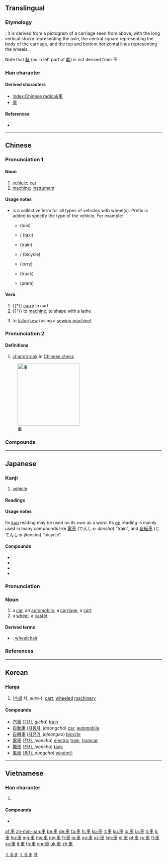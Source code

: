 {{also|车|倝}}
==Translingual==
{{stroke order|type=animate}}

===Etymology===
{{Han etyl}}
{{liushu|i}}: it is derived from a pictogram of a carriage seen from above, with the long vertical stroke representing the axle, the central square representing the body of the carriage, and the top and bottom horizontal lines representing the wheels.

Note that [[倝]] (as in left part of [[朝]]) is not derived from 車.

===Han character===
{{Han char|rn=159|rad=車|as=00|sn=7|four=50006|canj=JWJ}}

====Derived characters====
* [[Index:Chinese radical/車]]
* [[庫]]

====References====
* {{Han ref|kx=1239.010|dkj=38172|dj=1712.340|hdz=53511.010|uh=8ECA|ud=36554|bh=A8AE|bd=43182}}

----

==Chinese==
{{zh-forms|s=车}}

===Pronunciation 1===
{{zh-pron
|m=chē
|c=ce1
|mc=y
|oc=y
|h=pfs=chha
|mn=chhia
|w=1tsho
|ma=y
|cat=n,v
}}

====Noun====
{{zh-noun|m=輛|c=架}}

# [[vehicle]]; [[car]]
# [[machine]]; [[instrument]]

====Usage notes====
* {{lang|zh|車／车}} is a collective term for all types of vehicles with wheel(s). Prefix is added to specify the type of the vehicle. For example:
** {{zh-l|公共汽車}} (bus)
** {{zh-l|出租車}} / {{zh-l|計程車}} (taxi)
** {{zh-l|火車}} (train)
** {{zh-l|自行車}} / {{zh-l|腳踏車}} (bicycle)
** {{zh-l|貨車}} (lorry)
** {{zh-l|卡車}} (truck)
** {{zh-l|嬰兒車}} (pram)

====Verb====
{{zh-verb}}

# {{†}} [[carry]] in cart
# {{†}} to [[machine]], to shape with a lathe
# {{lb|zh|Cantonese}} to [[tailor]]/[[sew]] (using a [[sewing machine]])
#: {{zh-l|車衫}}

===Pronunciation 2===
{{zh-pron
|m=jū
|c=geoi1
|h=pfs=ki
|mn=ki/ku
|w=1jy
|cat=n
}}

====Definitions====
{{zh-hanzi}}

# [[w:Chinese_chess#Chariot.2FRook|chariot/rook]] in [[w:Xiangqi|Chinese chess]]

[[Image:Xiangqi Chariot.png|200px|thumb|right|車]]

===Compounds===
{{der3
|{{zh-l|車把}}
|{{zh-l|車把勢}}
|{{zh-l|車幫}}
|{{zh-l|車廠}}
|{{zh-l|車場}}
|{{zh-l|車床}}
|{{zh-l|車次}}
|{{zh-l|車刀}}
|{{zh-l|車到山前必有路}}
|{{zh-l|車道}}
|{{zh-l|車道溝}}
|{{zh-l|車燈}}
|{{zh-l|車隊}}
|{{zh-l|車份兒}}
|{{zh-l|車夫}}
|{{zh-l|車工}}
|{{zh-l|車公里}}
|{{zh-l|車鉤}}
|{{zh-l|車軲轆}}
|{{zh-l|車軲轆話}}
|{{zh-l|車軲轆會}}
|{{zh-l|車禍}}
|{{zh-l|車技}}
|{{zh-l|車駕}}
|{{zh-l|車間}}
|{{zh-l|車間文學}}
|{{zh-l|車庫}}
|{{zh-l|車筐}}
|{{zh-l|車況}}
|{{zh-l|車老闆}}
|{{zh-l|車輛}}
|{{zh-l|車裂}}
|{{zh-l|車鈴}}
|{{zh-l|車流}}
|{{zh-l|車輪}}
|{{zh-l|車輪}}
|{{zh-l|車輪戰}}
|{{zh-l|車馬費}}
|{{zh-l|車門}}
|{{zh-l|車棚}}
|{{zh-l|車篷}}
|{{zh-l|車皮}}
|{{zh-l|車票}}
|{{zh-l|車前}}
|{{zh-l|車前子}}
|{{zh-l|車錢}}
|{{zh-l|車圈}}
|{{zh-l|車身}}
|{{zh-l|車手}}
|{{zh-l|車水馬龍}}
|{{zh-l|車速}}
|{{zh-l|車胎}}
|{{zh-l|車條}}
|{{zh-l|車頭}}
|{{zh-l|車瓦}}
|{{zh-l|車位}}
|{{zh-l|車廂}}
|{{zh-l|車箱}}
|{{zh-l|車削}}
|{{zh-l|車轅}}
|{{zh-l|車載鬥量}}
|{{zh-l|車閘}}
|{{zh-l|車站}}
|{{zh-l|車照}}
|{{zh-l|車轍}}
|{{zh-l|車軸}}
|{{zh-l|車主}}
|{{zh-l|車資}}
|{{zh-l|車子}}
|{{zh-l|車組}}
|{{zh-l|出租車}}
|{{zh-l|滑板車}}
|{{zh-l|滑行車}}
|{{zh-l|火車}}
|{{zh-l|機車}}
|{{zh-l|開車}}
|{{zh-l|摩托自行車}}
|{{zh-l|汽車}}
|{{zh-l|自行車}}
}}

{{zh-cat|Beginning}}

----

==Japanese==

===Kanji===
{{ja-kanji|grade=1|rs=車00}}

# [[vehicle]]

====Readings====
{{ja-readings
|goon=[[しゃ]] (sha), [[こ]] (ko) {{qualifier|non-[[w:Jōyō kanji|Jōyō]] reading}}
|kanon=[[しゃ]] (sha), [[きょ]] (kyo) {{qualifier|non-[[w:Jōyō kanji|Jōyō]] reading}}
|kun=[[くるま]] (kuruma)}}

====Usage notes====
Its [[kun#Japanese|kun]] reading may be used on its own as a word. Its [[on#Japanese|on]] reading is mainly used in many compounds like [[電車]] (でんしゃ ''densha'') “train”, and [[自転車]] (じてんしゃ jitensha) “bicycle”.

====Compounds====
{{der-top|Compounds}}
* {{ja-r|車輪|しゃりん}}
* {{ja-r|新車|しんしゃ}}
* {{ja-r|自転車|じてんしゃ}}
* {{ja-r|電車|でんしゃ}}
{{der-bottom}}

{{ja-kanjitab|くるま|yomi=k}}

===Pronunciation===
{{ja-pron|yomi=k|くるま|acc=0|acc_ref=DJR,NHK}}

===Noun===
{{ja-noun|count=台|くるま}}

# a [[car]], an [[automobile]], a [[carriage]], a [[cart]]
# a [[wheel]], a [[caster]]

====Derived terms====
{{der-top}}
* {{ja-r|車椅子|くるまいす}}: [[wheelchair]]
{{der-bottom}}

===References===
<references/>

[[Category:1000 Japanese basic words|くるま]]
[[Category:ja:Machines|くるま]]

----

==Korean==

===Hanja===
{{ko-hanja|hangeul=[[차]], [[거]]|eumhun=수레|rv=cha, geo|mr=ch'a, kŏ|y=cha, ke}}

# ([[수레]] 차, ''sure-''): [[cart]]; [[wheel]]ed [[machinery]]

====Compounds====
* [[汽車]] ([[기차]], ''gicha'') [[train]]
* [[自動車]] ([[자동차]], ''jadongcha'') [[car]], [[automobile]]
* [[自轉車]] ([[자전거]], ''jajeongeo'') [[bicycle]]
* [[電車]] ([[전차]], ''jeoncha'') [[electric]] [[train]], [[tramcar]]
* [[戰車]] ([[전차]], ''jeoncha'') [[tank]]
* [[風車]] ([[풍차]], ''pungcha'') [[windmill]]

[[Category:Hanja readings|차]]

----

==Vietnamese==

===Han character===
{{vi-hantu|[[xa]], [[xe]], [[xơ]], [[se]], [[xế]], [[nhơn]]}}

# {{defn|lang=vi|sort=車00}}

====Compounds====
* {{l|vi|車踏|tr=xe đạp}}

[[Category:CJKV radicals| ]]

[[af:車]]
[[zh-min-nan:車]]
[[be:車]]
[[de:車]]
[[fa:車]]
[[fr:車]]
[[ko:車]]
[[it:車]]
[[ku:車]]
[[lo:車]]
[[la:車]]
[[lt:車]]
[[li:車]]
[[hu:車]]
[[mg:車]]
[[ms:車]]
[[my:車]]
[[fj:車]]
[[ja:車]]
[[no:車]]
[[uz:車]]
[[km:車]]
[[pl:車]]
[[pt:車]]
[[ru:車]]
[[fi:車]]
[[sv:車]]
[[tl:車]]
[[th:車]]
[[chr:車]]
[[uk:車]]
[[zh:車]]